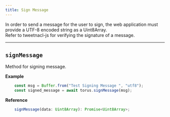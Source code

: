 ```yaml
---
title: Sign Message
---
```


In order to send a message for the user to sign, the web application must provide a UTF-8 encoded string as a Uint8Array.
<br/>
Refer to tweetnacl-js for verifying the signature of a message.

---

## `signMessage`

Method for signing message.

**Example**

```typescript
    const msg = Buffer.from("Test Signing Message ", "utf8");
    const signed_message = await torus.signMessage(msg);
```


**Reference**

```typescript
    signMessage(data: Uint8Array): Promise<Uint8Array>;
```
